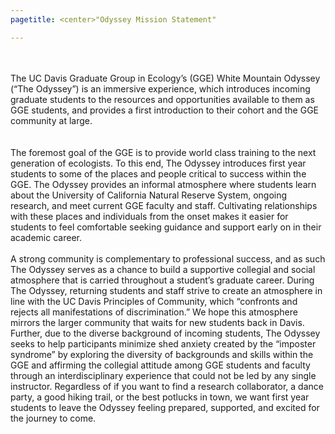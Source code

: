 ```yaml
---
pagetitle: <center>"Odyssey Mission Statement"

---
```


<br><br>
The UC Davis Graduate Group in Ecology’s (GGE) White Mountain Odyssey (“The Odyssey”) is an immersive experience, which introduces incoming graduate students to the resources and opportunities available to them as GGE students, and provides a first introduction to their cohort and the GGE community at large.  
<br><br>
The foremost goal of the GGE is to provide world class training to the next generation of ecologists. To this end, The Odyssey introduces first year students to some of the places and people critical to success within the GGE. The Odyssey provides an informal atmosphere where students learn about the University of California Natural Reserve System, ongoing research, and meet current GGE faculty and staff. Cultivating relationships with these places and individuals from the onset makes it easier for students to feel comfortable seeking guidance and support early on in their academic career. 
<br><br>
A strong community is complementary to professional success, and as such The Odyssey serves as a chance to build a supportive collegial and social atmosphere that is carried throughout a student's graduate career. During The Odyssey, returning students and staff strive to create an atmosphere in line with the UC Davis Principles of Community, which “confronts and rejects all manifestations of discrimination.” We hope this atmosphere mirrors the larger community that waits for new students back in Davis.  Further, due to the diverse background of incoming students, The Odyssey seeks to help participants minimize shed anxiety created by the “imposter syndrome” by exploring the diversity of backgrounds and skills within the GGE and affirming the collegial attitude among GGE students and faculty through an interdisciplinary experience that could not be led by any single instructor. Regardless of if you want to find a research collaborator, a dance party, a good hiking trail, or the best potlucks in town, we want first year students to leave the Odyssey feeling prepared, supported, and excited for the journey to come.